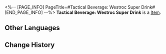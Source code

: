 <%-- [PAGE_INFO]
PageTitle=#Tactical Beverage: Westroc Super Drink#
[END_PAGE_INFO] --%>
{{Item Infobox
|id          = 250709
|image       = Item Tactical Beverage- Westroc Super Drink.png{{subst:void|<!--$UPLOAD:<<SpriteOutput/ItemFigures/250709.png>-<Item Tactical Beverage- Westroc Super Drink.png>-<Item Icons>>-->}}
|type        = 
|invCategory = 
|rarity      = 4
|effect      = 
|description = For each target an ally defeats, regenerates a small amount of Energy.
}}
{{Description|A tactical beverage brand named after the roc of the west from Xianzhou folklore.<br /><br />''"Tired? Sleepy? Fret not, have a Westroc Super Drink."''}}
'''Tactical Beverage: Westroc Super Drink''' is a [[Item]].

==Other Languages==
{{Other Languages
|en   = Tactical Beverage: Westroc Super Drink
|zhs  = 战术饮料•西鹏特饮
|zht  = 戰術飲料•西鵬特調
|ja   = 戦闘用飲料・西の大鵬
|ko   = 전술 음료•서붕 특제 음료
|es   = Bebida táctica: Monstroc
|fr   = Boisson tactique&nbsp;: Crazy-roc
|ru   = Напиток: Мощь Руха
|th   = เครื่องดื่มกลยุทธ์: เครื่องดื่มนกยักษ์
|vi   = Thức Uống Chiến Thuật - Đại Bàng Phương Tây
|de   = Taktisches Getränk: Roc Blast
|id   = Minuman Taktis: Roc Super
|pt   = Bebida Tática: Explosão Rocástica
}}

==Change History==
{{Change History|2.5}}